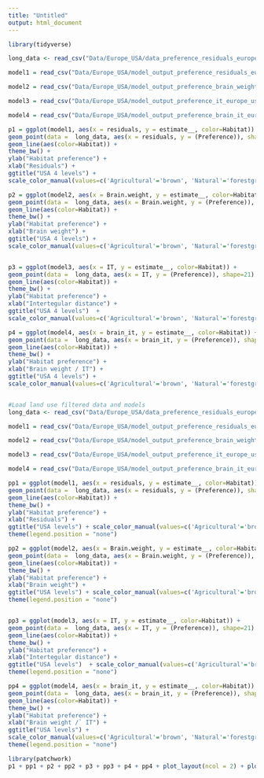 ```yaml
---
title: "Untitled"
output: html_document
---
```



```r

library(tidyverse)

long_data <- read_csv("Data/Europe_USA/data_preference_residuals_europe_usa_qualitative.csv")

model1 = read_csv("Data/Europe_USA/model_output_preference_residuals_europe_usa_qualitative.csv")

model2 = read_csv("Data/Europe_USA/model_output_preference_brain_weight_europe_usa_qualitative.csv")

model3 = read_csv("Data/Europe_USA/model_output_preference_it_europe_usa_qualitative.csv")

model4 = read_csv("Data/Europe_USA/model_output_preference_brain_it_europe_usa_qualitative.csv")

p1 = ggplot(model1, aes(x = residuals, y = estimate__, color=Habitat)) +
geom_point(data =  long_data, aes(x = residuals, y = (Preference)), shape=21) +
geom_line(aes(color=Habitat)) +
theme_bw() +
ylab("Habitat preference") +
xlab("Residuals") + 
ggtitle("USA 4 levels") + 
scale_color_manual(values=c('Agricultural'='brown', 'Natural'='forestgreen', 'Urban'='purple4', "Seminatural"="cyan4"))

p2 = ggplot(model2, aes(x = Brain.weight, y = estimate__, color=Habitat)) +
geom_point(data =  long_data, aes(x = Brain.weight, y = (Preference)), shape=21) +
geom_line(aes(color=Habitat)) +
theme_bw() +
ylab("Habitat preference") +
xlab("Brain weight") +
ggtitle("USA 4 levels") + 
scale_color_manual(values=c('Agricultural'='brown', 'Natural'='forestgreen', 'Urban'='purple4', "Seminatural"="cyan4"))


p3 = ggplot(model3, aes(x = IT, y = estimate__, color=Habitat)) +
geom_point(data =  long_data, aes(x = IT, y = (Preference)), shape=21) +
geom_line(aes(color=Habitat)) +
theme_bw() +
ylab("Habitat preference") +
xlab("Intertegular distance") +
ggtitle("USA 4 levels")  + 
scale_color_manual(values=c('Agricultural'='brown', 'Natural'='forestgreen', 'Urban'='purple4', "Seminatural"="cyan4"))

p4 = ggplot(model4, aes(x = brain_it, y = estimate__, color=Habitat)) +
geom_point(data =  long_data, aes(x = brain_it, y = (Preference)), shape=21) +
geom_line(aes(color=Habitat)) +
theme_bw() +
ylab("Habitat preference") +
xlab("Brain weight / IT") +
ggtitle("USA 4 levels") + 
scale_color_manual(values=c('Agricultural'='brown', 'Natural'='forestgreen', 'Urban'='purple4', "Seminatural"="cyan4"))


#Load land use filtered data and models
long_data <- read_csv("Data/Europe_USA/data_preference_residuals_europe_usa_subset_qualitative.csv")

model1 = read_csv("Data/Europe_USA/model_output_preference_residuals_europe_usa_subset_qualitative.csv")

model2 = read_csv("Data/Europe_USA/model_output_preference_brain_weight_europe_usa_subset_qualitative.csv")

model3 = read_csv("Data/Europe_USA/model_output_preference_it_europe_usa_subset_qualitative.csv")

model4 = read_csv("Data/Europe_USA/model_output_preference_brain_it_europe_usa_subset_qualitative.csv")

pp1 = ggplot(model1, aes(x = residuals, y = estimate__, color=Habitat)) +
geom_point(data =  long_data, aes(x = residuals, y = (Preference)), shape=21) +
geom_line(aes(color=Habitat)) +
theme_bw() +
ylab("Habitat preference") +
xlab("Residuals") + 
ggtitle("USA levels") + scale_color_manual(values=c('Agricultural'='brown', 'Natural'='forestgreen', 'Urban'='purple4', "Seminatural"="cyan4")) +
theme(legend.position = "none")

pp2 = ggplot(model2, aes(x = Brain.weight, y = estimate__, color=Habitat)) +
geom_point(data =  long_data, aes(x = Brain.weight, y = (Preference)), shape=21) +
geom_line(aes(color=Habitat)) +
theme_bw() +
ylab("Habitat preference") +
xlab("Brain weight") +
ggtitle("USA levels") + scale_color_manual(values=c('Agricultural'='brown', 'Natural'='forestgreen', 'Urban'='purple4', "Seminatural"="cyan4")) +
theme(legend.position = "none")


pp3 = ggplot(model3, aes(x = IT, y = estimate__, color=Habitat)) +
geom_point(data =  long_data, aes(x = IT, y = (Preference)), shape=21) +
geom_line(aes(color=Habitat)) +
theme_bw() +
ylab("Habitat preference") +
xlab("Intertegular distance") +
ggtitle("USA levels")  + scale_color_manual(values=c('Agricultural'='brown', 'Natural'='forestgreen', 'Urban'='purple4', "Seminatural"="cyan4")) +
theme(legend.position = "none")

pp4 = ggplot(model4, aes(x = brain_it, y = estimate__, color=Habitat)) +
geom_point(data =  long_data, aes(x = brain_it, y = (Preference)), shape=21) +
geom_line(aes(color=Habitat)) +
theme_bw() +
ylab("Habitat preference") +
xlab("Brain weight /` IT") +
ggtitle("USA levels") + 
scale_color_manual(values=c('Agricultural'='brown', 'Natural'='forestgreen', 'Urban'='purple4', "Seminatural"="cyan4")) +
theme(legend.position = "none")

library(patchwork)
p1 + pp1 + p2 + pp2 + p3 + pp3 + p4 + pp4 + plot_layout(ncol = 2) + plot_layout(guides = "collect")

```
